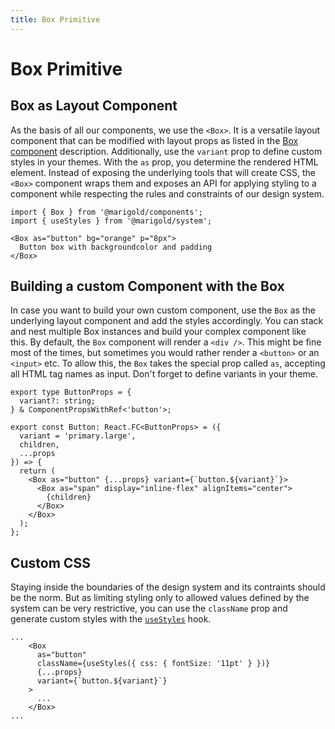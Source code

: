 ```yaml
---
title: Box Primitive
---
```



# Box Primitive

## Box as Layout Component

As the basis of all our components, we use the `<Box>`. It is a versatile layout component that
can be modified with layout props as listed in the [Box component](../../components/box) description.
Additionally, use the `variant` prop to define custom styles in your themes. With the `as` prop, you
determine the rendered HTML element. Instead of exposing the underlying tools that will create CSS, the `<Box>` component
wraps them and exposes an API for applying styling to a component while respecting the rules and constraints of our design
system.

```tsx code
import { Box } from '@marigold/components';
import { useStyles } from '@marigold/system';
```

```tsx live
<Box as="button" bg="orange" p="8px">
  Button box with backgroundcolor and padding
</Box>
```

## Building a custom Component with the Box

In case you want to build your own custom component, use the `Box` as the underlying layout component and add
the styles accordingly. You can stack and nest multiple Box instances and build your complex component like this.
By default, the `Box` component will render a `<div />`. This might be fine most of the times, but sometimes you would
rather render a `<button>` or an `<input>` etc. To allow this, the `Box` takes the special prop called `as`, accepting
all HTML tag names as input. Don't forget to define variants in your theme.

```tsx code
export type ButtonProps = {
  variant?: string;
} & ComponentPropsWithRef<'button'>;

export const Button: React.FC<ButtonProps> = ({
  variant = 'primary.large',
  children,
  ...props
}) => {
  return (
    <Box as="button" {...props} variant={`button.${variant}`}>
      <Box as="span" display="inline-flex" alignItems="center">
        {children}
      </Box>
    </Box>
  );
};
```

## Custom CSS

Staying inside the boundaries of the design system and its contraints should be the norm. But as limiting styling only
to allowed values defined by the system can be very restrictive, you can use the `className` prop and generate custom
styles with the [`useStyles`](../../guides/usestyles) hook.

```tsx code
...
    <Box
      as="button"
      className={useStyles({ css: { fontSize: '11pt' } })}
      {...props}
      variant={`button.${variant}`}
    >
      ...
    </Box>
...
```
